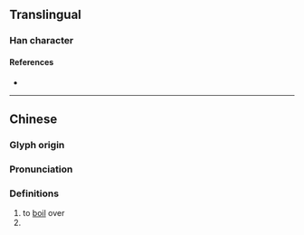 {{character info}}
==Translingual==

===Han character===
{{Han char|rn=85|rad=水|as=08|sn=11|four=32163|canj=EEA|ids=⿰氵沓}}

====References====
* {{Han ref|kx=0628.260|dkj=17608|dj=1030.150|hdz=31650.120|uh=6DBE|ud=28094|bh=D5F0|bd=54768}}

----

==Chinese==
{{zh-forms}}

===Glyph origin===
{{Han etym}}

===Pronunciation===
{{zh-pron
|m=tà
|c=taap3
|mc=y
|oc=y
|ma=
|cat=v
}}

===Definitions===
{{zh-hanzi}}

# to [[boil]] over
# {{zh-used in|涾𣵺}}